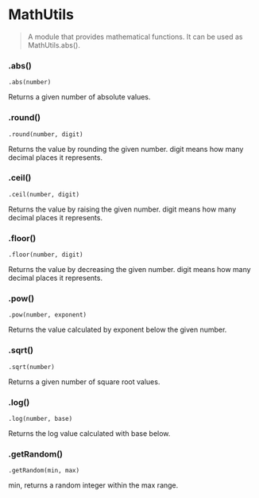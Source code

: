 # MathUtils

> A module that provides mathematical functions. It can be used as MathUtils.abs().

### .abs()

`.abs(number) `

Returns a given number of absolute values.

### .round()

`.round(number, digit) `

Returns the value by rounding the given number. digit means how many decimal places it represents.

### .ceil()

`.ceil(number, digit) `

Returns the value by raising the given number. digit means how many decimal places it represents.

### .floor()

`.floor(number, digit) `

Returns the value by decreasing the given number. digit means how many decimal places it represents.

### .pow()

`.pow(number, exponent) `

Returns the value calculated by exponent below the given number.

### .sqrt()

`.sqrt(number) `

Returns a given number of square root values.

### .log()

`.log(number, base) `

Returns the log value calculated with base below.

### .getRandom()

`.getRandom(min, max) `

min, returns a random integer within the max range.
